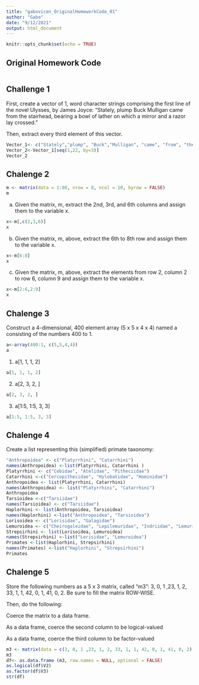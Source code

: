 ```yaml
---
title: "gabovicen_OriginalHomeworkCode_01"
author: "Gabo"
date: "9/12/2021"
output: html_document
---
```


```r
knitr::opts_chunk$set(echo = TRUE)
```

## Original Homework Code



```r
```

## Challenge 1

First, create a vector of 1, word character strings comprising the first line of the novel Ulysses, by James Joyce: “Stately, plump Buck Mulligan came from the stairhead, bearing a bowl of lather on which a mirror and a razor lay crossed.”

Then, extract every third element of this vector.


```r
Vector_1<- c("Stately","plump", "Buck","Mulligan", "came", "from", "the", "stairhead", "bearing", "a", "bowl", "of", "lather", "on", "which", "a", "mirror", "and", "a", "razor", "lay", "crossed")
Vector_2<-Vector_1[seq(1,22, by=3)]
Vector_2
```

## Chalenge 2

```r
m <- matrix(data = 1:80, nrow = 8, ncol = 10, byrow = FALSE)
m
```


a) Given the matrix, m, extract the 2nd, 3rd, and 6th columns and assign them to the variable x.


```r
x<-m[,c(2,3,6)]
x
```

b) Given the matrix, m, above, extract the 6th to 8th row and assign them to the variable x.

```r
x<-m[6:8]
x
```

c) Given the matrix, m, above, extract the elements from row 2, column 2 to row 6, column 9 and assign them to the variable x.

```r
x<-m[2:6,2:9]
x
```

## Chalenge 3

Construct a 4-dimensional, 400 element array (5 x 5 x 4 x 4) named a consisting of the numbers 400 to 1.

```r
a<-array(400:1, c(5,5,4,4))
a
```

1) a[1, 1, 1, 2]

```r
a[1, 1, 1, 2]
```

2) a[2, 3, 2, ]

```r
a[2, 3, 2, ]
```

3) a[1:5, 1:5, 3, 3]

```r
a[1:5, 1:5, 3, 3]
```

## Chalenge 4

Create a list representing this (simplified) primate taxonomy:

```r
"Anthropoidea" <- c("Platyrrhini", "Catarrhini")
names(Anthropoidea) <-list(Platyrrhini, Catarrhini )
Platyrrhini <- c("Cebidae", "Atelidae", "Pitheciidae")
Catarrhini <-c("Cercopithecidae", "Hylobatidae", "Hominidae")
Anthropoidea <- list(Platyrrhini, Catarrhini)
names(Anthropoidea) <- list("Platyrrhini", "Catarrhini")
Anthropoidea
Tarsioidea <-c("Tarsiidae")
names(Tarsioidea) <- c("Tarsiidae")
Haplorhini <- list(Anthropoidea, Tarsioidea)
names(Haplorhini) <-list("Anthropoidea", "Tarsioidea")
Lorisoidea <- c("Lorisidae", "Galagidae")
Lemuroidea <- c("Cheirogaleidae", "Lepilemuridae", "Indriidae", "Lemuridae", "Daubentoniidae")
Strepsirhini <- list(Lorisoidea, Lemuroidea)
names(Strepsirhini) <-list("Lorisidae", "Lemuroidea")
Primates <-list(Haplorhini, Strepsirhini)
names(Primates) <-list("Haplorhini", "Strepsirhini")
Primates
```

## Chalenge 5

Store the following numbers as a 5 x 3 matrix, called “m3”: 3, 0, 1 ,23, 1, 2, 33, 1, 1, 42, 0, 1, 41, 0, 2. Be sure to fill the matrix ROW-WISE.

Then, do the following:

Coerce the matrix to a data frame.

As a data frame, coerce the second column to be logical-valued

As a data frame, coerce the third column to be factor-valued

```r
m3 <- matrix(data = c(3, 0, 1 ,23, 1, 2, 33, 1, 1, 42, 0, 1, 41, 0, 2), nrow = 5, ncol = 3, byrow = TRUE)
m3
df<- as.data.frame (m3, row.names = NULL, optional = FALSE)
as.logical(df$V2)
as.factor(df$V3)
str(df)
```

